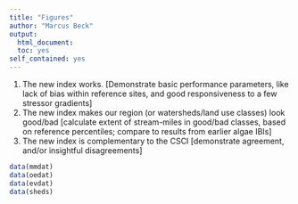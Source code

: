 ```yaml
---
title: "Figures"
author: "Marcus Beck"
output: 
  html_document:
  toc: yes
self_contained: yes
---
```


1.	The new index works. [Demonstrate basic performance parameters, like lack of bias within reference sites, and good responsiveness to a few stressor gradients]
2.	The new index makes our region (or watersheds/land use classes) look good/bad [calculate extent of stream-miles in good/bad classes, based on reference percentiles; compare to results from earlier algae IBIs]
3.	The new index is complementary to the CSCI [demonstrate agreement, and/or insightful disagreements]

```r
data(mmdat)
data(oedat)
data(evdat)
data(sheds)

```

